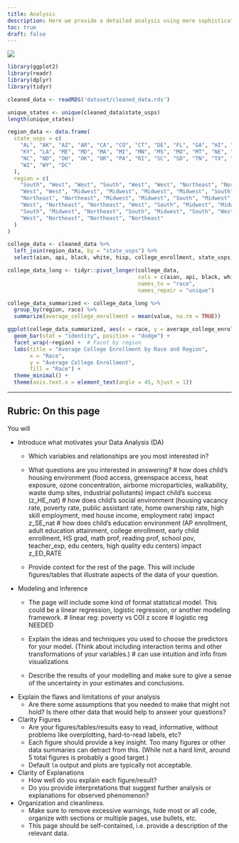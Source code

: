 ```yaml
---
title: Analysis
description: Here we provide a detailed analysis using more sophisticated statistics techniques.
toc: true
draft: false
---
```


![](https://upload.wikimedia.org/wikipedia/commons/7/77/Pebbleswithquarzite.jpg)

```r
library(ggplot2)
library(readr)
library(dplyr)
library(tidyr)

cleaned_data <- readRDS('dataset/cleaned_data.rds')

unique_states <- unique(cleaned_data$state_usps)
length(unique_states)

region_data <- data.frame(
  state_usps = c(
    "AL", "AK", "AZ", "AR", "CA", "CO", "CT", "DE", "FL", "GA", "HI", "ID", "IL", "IN", "IA", "KS", 
    "KY", "LA", "ME", "MD", "MA", "MI", "MN", "MS", "MO", "MT", "NE", "NV", "NH", "NJ", "NM", "NY", 
    "NC", "ND", "OH", "OK", "OR", "PA", "RI", "SC", "SD", "TN", "TX", "UT", "VT", "VA", "WA", "WV", 
    "WI", "WY", "DC"
  ),
  region = c(
    "South", "West", "West", "South", "West", "West", "Northeast", "Northeast", "South", "South", 
    "West", "West", "Midwest", "Midwest", "Midwest", "Midwest", "South", "South", "Northeast", 
    "Northeast", "Northeast", "Midwest", "Midwest", "South", "Midwest", "West", "Midwest", "Midwest", 
    "West", "Northeast", "Northeast", "West", "South", "Midwest", "Midwest", "South", "Northeast", 
    "South", "Midwest", "Northeast", "South", "Midwest", "South", "West", "West", "Northeast", "South",
    "West", "Northeast", "Northeast", "Northeast"
  )
)

college_data <- cleaned_data %>%
  left_join(region_data, by = "state_usps") %>%
  select(aian, api, black, white, hisp, college_enrollment, state_usps, region)

college_data_long <- tidyr::pivot_longer(college_data,
                                         cols = c(aian, api, black, white, hisp),
                                         names_to = "race",
                                         names_repair = "unique")

college_data_summarized <- college_data_long %>%
  group_by(region, race) %>%
  summarize(average_college_enrollment = mean(value, na.rm = TRUE))

ggplot(college_data_summarized, aes(x = race, y = average_college_enrollment, fill = race)) +
  geom_bar(stat = "identity", position = "dodge") +
  facet_wrap(~region) +  # Facet by region
  labs(title = "Average College Enrollment by Race and Region",
       x = "Race",
       y = "Average College Enrollment",
       fill = "Race") +
  theme_minimal() +
  theme(axis.text.x = element_text(angle = 45, hjust = 1))

```



------------------------------------------------------------------------

## Rubric: On this page

You will

-   Introduce what motivates your Data Analysis (DA)
    -   Which variables and relationships are you most interested in?
    -   What questions are you interested in answering?
    # how does child's housing environment (food access, greenspace access, heat exposure, ozone concentration, airborne microparticles, walkability, waste dump sites, industrial pollutants) impact child's success (z_HE_nat)
    # how does child's social environment (housing vacancy rate, poverty rate, public assistant rate, home ownership rate, high skill employment, med house income, employment rate) impact z_SE_nat
    # how does child's education environment (AP enrollment, adult education attainment, college enrollment, early child enrollment, HS grad, math prof, reading prof, school pov, teacher_exp, edu centers, high quality edu centers) impact z_ED_RATE 
   
    -   Provide context for the rest of the page. This will include figures/tables that illustrate aspects of the data of your question.
-   Modeling and Inference
    -   The page will include some kind of formal statistical model. This could be a linear regression, logistic regression, or another modeling framework.
    # linear reg: poverty vs COI z score
    # logistic reg NEEDED
    
    -   Explain the ideas and techniques you used to choose the predictors for your model. (Think about including interaction terms and other transformations of your variables.)
    # can use intuition and info from visualizations
    
    -   Describe the results of your modelling and make sure to give a sense of the uncertainty in your estimates and conclusions.
-   Explain the flaws and limitations of your analysis
    -   Are there some assumptions that you needed to make that might not hold? Is there other data that would help to answer your questions?
-   Clarity Figures
    -   Are your figures/tables/results easy to read, informative, without problems like overplotting, hard-to-read labels, etc?
    -   Each figure should provide a key insight. Too many figures or other data summaries can detract from this. (While not a hard limit, around 5 total figures is probably a good target.)
    -   Default `lm` output and plots are typically not acceptable.
-   Clarity of Explanations
    -   How well do you explain each figure/result?
    -   Do you provide interpretations that suggest further analysis or explanations for observed phenomenon?
-   Organization and cleanliness.
    -   Make sure to remove excessive warnings, hide most or all code, organize with sections or multiple pages, use bullets, etc.
    -   This page should be self-contained, i.e. provide a description of the relevant data.
